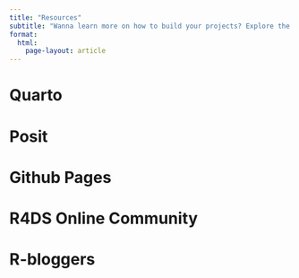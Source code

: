 ```yaml
---
title: "Resources"
subtitle: "Wanna learn more on how to build your projects? Explore the following options to open up your creativity"
format: 
  html:
    page-layout: article
---
```







# Quarto

# Posit

# Github Pages

# R4DS Online Community

# R-bloggers


